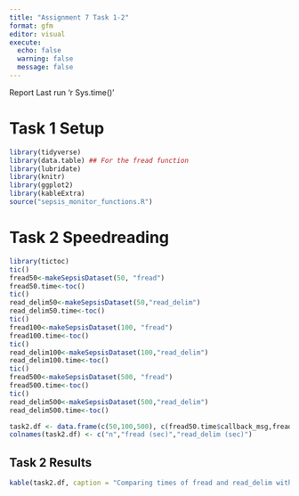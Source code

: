 ```yaml
---
title: "Assignment 7 Task 1-2"
format: gfm
editor: visual
execute: 
  echo: false
  warning: false
  message: false
---
```


Report Last run 'r Sys.time()'

# Task 1 Setup

```r
library(tidyverse)
library(data.table) ## For the fread function
library(lubridate)
library(knitr)
library(ggplot2)
library(kableExtra)
source("sepsis_monitor_functions.R")
```

# Task 2 Speedreading

```r
library(tictoc)
tic()
fread50<-makeSepsisDataset(50, "fread")
fread50.time<-toc()
tic()
read_delim50<-makeSepsisDataset(50,"read_delim")
read_delim50.time<-toc()
tic()
fread100<-makeSepsisDataset(100, "fread")
fread100.time<-toc()
tic()
read_delim100<-makeSepsisDataset(100,"read_delim")
read_delim100.time<-toc()
tic()
fread500<-makeSepsisDataset(500, "fread")
fread500.time<-toc()
tic()
read_delim500<-makeSepsisDataset(500,"read_delim")
read_delim500.time<-toc()

task2.df <- data.frame(c(50,100,500), c(fread50.time$callback_msg,fread100.time$callback_msg,fread500.time$callback_msg), c(read_delim50.time$callback_msg,read_delim100.time$callback_msg,read_delim500.time$callback_msg))
colnames(task2.df) <- c("n","fread (sec)","read_delim (sec)")
```

## Task 2 Results

```r
kable(task2.df, caption = "Comparing times of fread and read_delim with varying sample sizes n")
```

